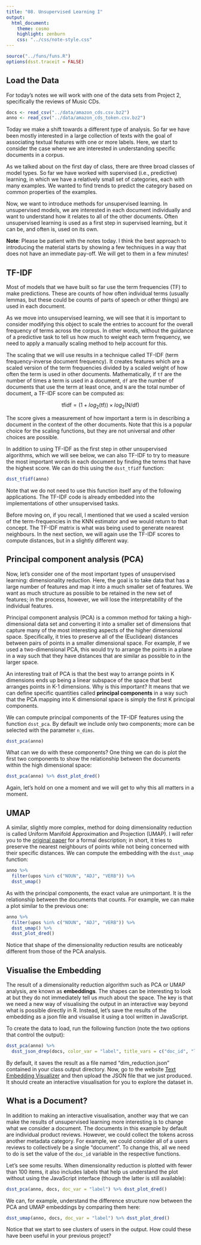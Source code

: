 ```yaml
---
title: "08. Unsupervised Learning I"
output:
  html_document:
    theme: cosmo
    highlight: zenburn
    css: "../css/note-style.css"
---
```


```r
source("../funs/funs.R")
options(dsst.traceit = FALSE)
```

## Load the Data

For today's notes we will work with one of the data sets from Project 2,
specifically the reviews of Music CDs.

```r
docs <- read_csv("../data/amazon_cds.csv.bz2")
anno <- read_csv("../data/amazon_cds_token.csv.bz2")
```

Today we make a shift towards a different type of analysis. So far we
have been mostly interested in a large collection of texts with the goal of
associating textual features with one or more labels. Here, we start to
consider the case where we are interested in understanding specific documents
in a corpus.

As we talked about on the first day of class, there are three broad classes of
model types. So far we have worked with supervised (i.e., predictive) learning,
in which we have a relatively small set of categories, each with many examples.
We wanted to find trends to predict the category based on common properties of
the examples.

Now, we want to introduce methods for unsupervised learning. In unsupervised
models, we are interested in each document individually and want to understand
how it relates to all of the other documents. Often unsupervised learning is
used as a first step in supervised learning, but it can be, and often is, used
on its own.

**Note**: Please be patient with the notes today. I think the best approach to
introducing the material starts by showing a few techniques in a way that does
not have an immediate pay-off. We will get to them in a few minutes!

## TF-IDF

Most of models that we have built so far use the term frequencies (TF) to make
predictions. These are counts of how often individual terms (usually lemmas,
but these could be counts of parts of speech or other things) are used in each
document.

As we move into unsupervised learning, we will see that it is important to
consider modifying this object to scale the entries to account for the overall
frequency of terms across the corpus. In other words, without the guidance of
a predictive task to tell us how much to weight each term frequency, we need to
apply a manually scaling method to help account for this.

The scaling that we will use results in a technique called TF-IDF (term
frequency-inverse document frequency). It creates features which are a scaled
version of the term frequencies divided by a scaled weight of how often the
term is used in other documents. Mathematically, if
`tf` are the number of times a term is used in a document, `df` are the
number of documents that use the term at least once, and `N` are the total
number of document, a TF-IDF score can be computed as:

$$ \text{tfidf} = (1 + log_2(\text{tf})) \times log_2(\text{N} / \text{df}) $$

The score gives a measurement of how important a term is in describing a
document in the context of the other documents. Note that this is a popular
choice for the scaling functions, but they are not universal and other choices
are possible.

In addition to using TF-IDF as the first step in other unsupervised algorithms,
which we will see below, we can also TF-IDF to try to measure the most important
words in each document by finding the terms that have the highest score. We
can do this using the `dsst_tfidf` function:

```r
dsst_tfidf(anno)
```

Note that we do not need to use this function itself any of the following
applications. The TF-IDF code is already embedded into the implementations of
other unsupervised tasks.

Before moving on, if you recall, I mentioned that we used a scaled version of
the term-frequencies in the KNN estimator and we would return to that concept.
The TF-IDF matrix is what was being used to generate nearest neighbours. In the
next section, we will again use the TF-IDF scores to compute distances, but in
a slightly different way.

## Principal component analysis (PCA)

Now, let's consider one of the most important types of unsupervised learning:
dimensionality reduction. Here, the goal is to take data that has a large
number of features and map it into a much smaller set of features. We want
as much structure as possible to be retained in the new set of features; in
the process, however, we will lose the interpretability of the individual
features.

Principal component analysis (PCA) is a common method for taking a
high-dimensional data set and converting it into a smaller set of dimensions
that capture many of the most interesting aspects of the higher dimensional
space. Specifically, it tries to preserve all of the (Euclidean) distances
between pairs of points in a smaller dimensional space. For example, if we
used a two-dimensional PCA, this would try to arrange the points in a plane in
a way such that they have distances that are similar as possible to in the
larger space.

An interesting trait of PCA is that the best way to arrange points in K
dimensions ends up being a linear subspace of the space that best arranges
points in K-1 dimensions. Why is this important? It means that we can define
specific quantities called **principal components** in a way such that the
PCA mapping into K dimensional space is simply the first K principal components.

We can compute principal components of the TF-IDF features using the function
`dsst_pca`. By default we include only two components; more can be selected
with the parameter `n_dims`.

```r
dsst_pca(anno)
```

What can we do with these components? One thing we can do is plot the
first two components to show the relationship between the documents within
the high dimensional space:

```r
dsst_pca(anno) %>% dsst_plot_dred()
```

Again, let's hold on one a moment and we will get to why this all matters in
a moment.

## UMAP

A similar, slightly more complex, method for doing dimensionality reduction
is called Uniform Manifold Approximation and Projection (UMAP). I will
refer you to the [original paper](https://arxiv.org/abs/1802.03426) for a
formal description; in short, it tries to preserve the nearest neighbours of
points while not being concerned with their specific distances. We can compute
the embedding with the `dsst_umap` function:

```r
anno %>%
  filter(upos %in% c("NOUN", "ADJ", "VERB")) %>%
  dsst_umap()
```

As with the principal components, the exact value are unimportant. It is the
relationship between the documents that counts. For example, we can make a plot
similar to the previous one:

```r
anno %>%
  filter(upos %in% c("NOUN", "ADJ", "VERB")) %>%
  dsst_umap() %>%
  dsst_plot_dred()
```

Notice that shape of the dimensionality reduction results are noticeably
different from those of the PCA analysis.

## Visualise the Embedding

The result of a dimensionality reduction algorithm such as PCA or UMAP analysis,
are known as **embeddings**. The shapes can be interesting to look at but they
do not immediately tell us much about the space. The key is that we need a new
way of visualising the output in an interactive way beyond what is possible
directly in R. Instead, let's save the results of the embedding as a json
file and visualise it using a tool written in JavaScript.

To create the data to load, run the following function (note the two options
that control the output):

```r
dsst_pca(anno) %>%
  dsst_json_drep(docs, color_var = "label", title_vars = c("doc_id", "label"))
```

By default, it saves the result as a file named "dim_reduction.json" contained
in your class output directory. Now, go to the website
[Text Embedding Visualizer](https://statsmaths.github.io/text-embed-explo/build/)
and then upload the JSON file that we just produced. It should create an
interactive visualisation for you to explore the dataset in.

## What is a Document?

In addition to making an interactive visualisation, another way that we can
make the results of unsupervised learning more interesting is to change what
we consider a document. The documents in this example by default are individual
product reviews. However, we could collect the tokens across another metadata
category. For example, we could consider all of a users reviews to collectively
be a single "document". To change this, all we need to do is set the value of
the `doc_id` variable in the respective functions.

Let's see some results. When dimensionality reduction is plotted with fewer
than 100 items, it also includes labels that help us understand the plot without
using the JavaScript interface (though the latter is still available):

```r
dsst_pca(anno, docs, doc_var = "label") %>% dsst_plot_dred()
```

We can, for example, understand the difference structure now between the PCA
and UMAP embeddings by comparing them here:

```r
dsst_umap(anno, docs, doc_var = "label") %>% dsst_plot_dred()
```

Notice that we start to see clusters of users in the output. How could these
have been useful in your previous project?
